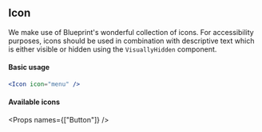 
<SEO title="Button" />

<Container>
<Article sidebar={[
  { id: 'Icon', name: 'Icon' },
  { id: 'Basic usage', name: 'Basic usage' },
  { id: 'Available icons', name: 'Available icons'},
  { id: 'Props', name: 'Props'}
]}>

# Icon

We make use of Blueprint's wonderful collection of icons. For accessibility purposes, icons should be used in combination with descriptive text which is either visible or hidden using the `VisuallyHidden` component.

#### Basic usage

```jsx
<Icon icon="menu" />
```

#### Available icons

<IconList />

<Props names={["Button"]} />

</Article>
</Container>
